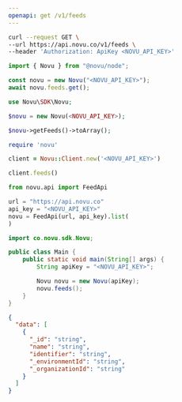```yaml
---
openapi: get /v1/feeds
---
```



<ApikeyWarning />

<RequestExample>

```bash cURL
curl --request GET \
--url https://api.novu.co/v1/feeds \
--header 'Authorization: ApiKey <NOVU_API_KEY>'
```

```javascript Node.js
import { Novu } from "@novu/node";

const novu = new Novu("<NOVU_API_KEY>");
await novu.feeds.get();
```

```php PHP
use Novu\SDK\Novu;

$novu = new Novu(<NOVU_API_KEY>);

$novu->getFeeds()->toArray();
```

```ruby Ruby
require 'novu'

client = Novu::Client.new('<NOVU_API_KEY>')

client.feeds()
```

```python Python
from novu.api import FeedApi

url = "https://api.novu.co"
api_key = "<NOVU_API_KEY>"
novu = FeedApi(url, api_key).list(
)
```

```java Java
import co.novu.sdk.Novu;

public class Main {
    public static void main(String[] args) {
        String apiKey = "<NOVU_API_KEY>";

        Novu novu = new Novu(apiKey);
        novu.feeds();
    }
}
```

</RequestExample>

<ResponseExample>

```json Response
{
  "data": [
    {
      "_id": "string",
      "name": "string",
      "identifier": "string",
      "_environmentId": "string",
      "_organizationId": "string"
    }
  ]
}
```

</ResponseExample>
